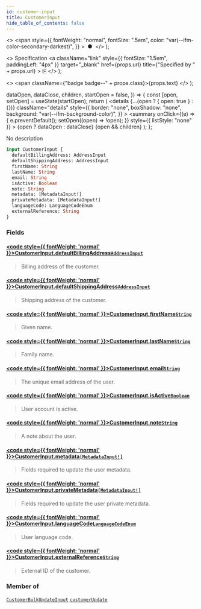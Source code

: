 ```yaml
---
id: customer-input
title: CustomerInput
hide_table_of_contents: false
---
```


  <>
    <span
      style={{
        fontWeight: "normal",
        fontSize: ".5em",
        color: "var(--ifm-color-secondary-darkest)",
      }}
    >
      &nbsp;●&nbsp;
    </span>
  </>
);

  <>
    Specification
    <a
      className="link"
      style={{ fontSize: "1.5em", paddingLeft: "4px" }}
      target="\_blank"
      href={props.url}
      title={"Specified by " + props.url}
    >
      ⎘
    </a>
  </>
);

  <>
    <span className={"badge badge--" + props.class}>{props.text}</span>
  </>
);


  dataOpen,
  dataClose,
  children,
  startOpen = false,
}) => {
  const [open, setOpen] = useState(startOpen);
  return (
    <details
      {...(open ? { open: true } : {})}
      className="details"
      style={{
        border: "none",
        boxShadow: "none",
        background: "var(--ifm-background-color)",
      }}
    >
      <summary
        onClick={(e) => {
          e.preventDefault();
          setOpen((open) => !open);
        }}
        style={{ listStyle: "none" }}
      >
        {open ? dataOpen : dataClose}
      </summary>
      {open && children}
    </details>
  );
};

No description

```graphql
input CustomerInput {
  defaultBillingAddress: AddressInput
  defaultShippingAddress: AddressInput
  firstName: String
  lastName: String
  email: String
  isActive: Boolean
  note: String
  metadata: [MetadataInput!]
  privateMetadata: [MetadataInput!]
  languageCode: LanguageCodeEnum
  externalReference: String
}
```

### Fields

#### [<code style={{ fontWeight: 'normal' }}>CustomerInput.<b>defaultBillingAddress</b></code>](#)<Bullet />[`AddressInput`](../../../api-reference/miscellaneous/inputs/address-input) <Badge class="secondary" text="input"/>

> Billing address of the customer.

#### [<code style={{ fontWeight: 'normal' }}>CustomerInput.<b>defaultShippingAddress</b></code>](#)<Bullet />[`AddressInput`](../../../api-reference/miscellaneous/inputs/address-input) <Badge class="secondary" text="input"/>

> Shipping address of the customer.

#### [<code style={{ fontWeight: 'normal' }}>CustomerInput.<b>firstName</b></code>](#)<Bullet />[`String`](../../../api-reference/miscellaneous/scalars/string) <Badge class="secondary" text="scalar"/>

> Given name.

#### [<code style={{ fontWeight: 'normal' }}>CustomerInput.<b>lastName</b></code>](#)<Bullet />[`String`](../../../api-reference/miscellaneous/scalars/string) <Badge class="secondary" text="scalar"/>

> Family name.

#### [<code style={{ fontWeight: 'normal' }}>CustomerInput.<b>email</b></code>](#)<Bullet />[`String`](../../../api-reference/miscellaneous/scalars/string) <Badge class="secondary" text="scalar"/>

> The unique email address of the user.

#### [<code style={{ fontWeight: 'normal' }}>CustomerInput.<b>isActive</b></code>](#)<Bullet />[`Boolean`](../../../api-reference/miscellaneous/scalars/boolean) <Badge class="secondary" text="scalar"/>

> User account is active.

#### [<code style={{ fontWeight: 'normal' }}>CustomerInput.<b>note</b></code>](#)<Bullet />[`String`](../../../api-reference/miscellaneous/scalars/string) <Badge class="secondary" text="scalar"/>

> A note about the user.

#### [<code style={{ fontWeight: 'normal' }}>CustomerInput.<b>metadata</b></code>](#)<Bullet />[`[MetadataInput!]`](../../../api-reference/miscellaneous/inputs/metadata-input) <Badge class="secondary" text="list"/> <Badge class="secondary" text="input"/>

> Fields required to update the user metadata.
>
> <Badge text="Added in Saleor 3.14" class="secondary margin-bottom--sm" />

#### [<code style={{ fontWeight: 'normal' }}>CustomerInput.<b>privateMetadata</b></code>](#)<Bullet />[`[MetadataInput!]`](../../../api-reference/miscellaneous/inputs/metadata-input) <Badge class="secondary" text="list"/> <Badge class="secondary" text="input"/>

> Fields required to update the user private metadata.
>
> <Badge text="Added in Saleor 3.14" class="secondary margin-bottom--sm" />

#### [<code style={{ fontWeight: 'normal' }}>CustomerInput.<b>languageCode</b></code>](#)<Bullet />[`LanguageCodeEnum`](../../../api-reference/miscellaneous/enums/language-code-enum) <Badge class="secondary" text="enum"/>

> User language code.

#### [<code style={{ fontWeight: 'normal' }}>CustomerInput.<b>externalReference</b></code>](#)<Bullet />[`String`](../../../api-reference/miscellaneous/scalars/string) <Badge class="secondary" text="scalar"/>

> External ID of the customer.
>
> <Badge text="Added in Saleor 3.10" class="secondary margin-bottom--sm" />

### Member of

[`CustomerBulkUpdateInput`](../../../api-reference/users/inputs/customer-bulk-update-input) <Badge class="secondary" text="input"/><Bullet />[`customerUpdate`](../../../api-reference/users/mutations/customer-update) <Badge class="secondary" text="mutation"/>

